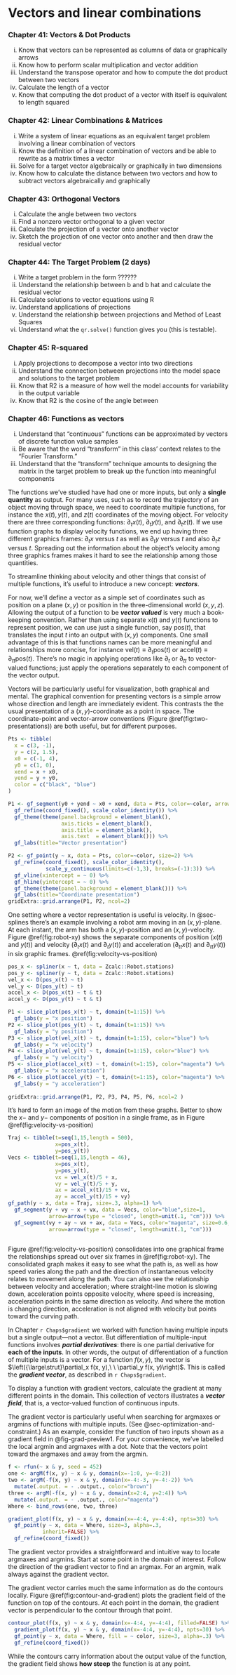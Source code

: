 # Vectors and linear combinations {#sec-vectors-linear-combinations .nonumber}

### Chapter 41: Vectors & Dot Products

i. Know that vectors can be represented as columns of data or graphically arrows
ii. Know how to perform scalar multiplication and vector addition
iii. Understand the transpose operator and how to compute the dot product between two vectors
iv. Calculate the length of a vector
v. Know that computing the dot product of a vector with itself is equivalent to length squared

### Chapter 42: Linear Combinations & Matrices

i. Write a system of linear equations as an equivalent target problem involving a linear combination of vectors
ii. Know the definition of a linear combination of vectors and be able to rewrite as a matrix times a vector
iii. Solve for a target vector algebraically or graphically in two dimensions
iv. Know how to calculate the distance between two vectors and how to subtract vectors algebraically and graphically


### Chapter 43: Orthogonal Vectors

i. Calculate the angle between two vectors
ii. Find a nonzero vector orthogonal to a given vector
iii. Calculate the projection of a vector onto another vector
iv. Sketch the projection of one vector onto another and then draw the residual vector

### Chapter 44: The Target Problem (2 days)

i. Write a target problem in the form ??????
ii. Understand the relationship between b and b hat and calculate the residual vector
iii. Calculate solutions to vector equations using R
iv. Understand applications of projections
v. Understand the relationship between projections and Method of Least Squares
vi. Understand what the `qr.solve()` function gives you (this is testable).

### Chapter 45: R-squared

i. Apply projections to decompose a vector into two directions
ii. Understand the connection between projections into the model space and solutions to the target problem
iii. Know that R2 is a measure of how well the model accounts for variability in the output variable
iv. Know that R2 is the cosine of the angle between 

### Chapter 46: Functions as vectors

i. Understand that "continuous" functions can be approximated by vectors of discrete function value samples
ii. Be aware that the word "transform" in this class' context relates to the "Fourier Transform."
iii. Understand that the "transform" technique amounts to designing the matrix in the target problem to break up the function into meaningful components



The functions we've studied have had one or more inputs, but only a **single quantity** as output. For many uses, such as to record the trajectory of an object moving through space, we need to coordinate multiple functions, for instance the $x(t), y(t)$, and $z(t)$ coordinates of the moving object. For velocity there are three corresponding functions: $\partial_t x(t)$, $\partial_t y(t)$, and $\partial_t z(t)$. If we use function graphs to display velocity functions, we end up having three different graphics frames: $\partial_t x$ versus $t$ as well as $\partial_t y$ versus $t$ and also $\partial_t z$ versus $t$. Spreading out the information about the object's velocity among three graphics frames makes it hard to see the relationship among those quantities. 

To streamline thinking about velocity and other things that consist of multiple functions, it's useful to introduce a new concept: ***vectors***. 

For now, we'll define a vector as a simple set of coordinates such as position on a plane $(x, y)$ or position in the three-dimensional world $(x, y, z)$. Allowing the output of a function to be ***vector valued*** is very much a book-keeping convention. Rather than using separate $x(t)$ and $y(t)$ functions to represent position, we can use just a single function, say $\text{pos}(t)$, that translates the input $t$ into an output with $(x, y)$ components. One small advantage of this is that functions names can be more meaningful and relationships more concise, for instance $\text{vel}(t) \equiv \partial_t \text{pos}(t)$ or $\text{accel}(t) \equiv \partial_{tt} \text{pos}(t)$. There's no magic in applying operations like $\partial_t$ or $\partial_{tt}$ to vector-valued functions; just apply the operations separately to each component of the vector output.

Vectors will be particularly useful for visualization, both graphical and mental. The graphical convention for presenting vectors is a simple arrow whose direction and length are immediately evident. This contrasts the the usual presentation of a $(x, y)$-coordinate as a point in space. The coordinate-point and vector-arrow conventions (Figure \@ref(fig:two-presentations)) are both useful, but for different purposes.

```r
Pts <- tibble(
  x = c(3, -1),
  y = c(2, 1.5),
  x0 = c(-1, 4),
  y0 = c(1, 0), 
  xend = x + x0,
  yend = y + y0,
  color = c("black", "blue")
)

P1 <- gf_segment(y0 + yend ~ x0 + xend, data = Pts, color=~color, arrow=arrow(), size=2) %>%
  gf_refine(coord_fixed(), scale_color_identity()) %>%
  gf_theme(theme(panel.background = element_blank(),
                 axis.ticks = element_blank(),
                 axis.title = element_blank(),
                 axis.text  = element_blank())) %>%
  gf_labs(title="Vector presentation")

P2 <- gf_point(y ~ x, data = Pts, color=~color, size=2) %>%
  gf_refine(coord_fixed(), scale_color_identity(),
            scale_y_continuous(limits=c(-1,3), breaks=(-1):3)) %>%
  gf_vline(xintercept = ~ 0) %>%
  gf_hline(yintercept = ~ 0) %>%
  gf_theme(theme(panel.background = element_blank())) %>%
  gf_labs(title="Coordinate presentation")
gridExtra::grid.arrange(P1, P2, ncol=2)
```

One setting where a vector representation is useful is velocity. In @sec-splines there's an example involving a robot arm moving in an $(x, y)$-plane. At each instant, the arm has both a $(x, y)$-position and an $(x, y)$-velocity. Figure \@ref(fig:robot-xy) shows the separate components of position ($x(t)$ and $y(t)$) and velocity ($\partial_t x(t)$ and $\partial_t y(t)$) and acceleration ($\partial_{tt} x(t)$ and $\partial_{tt} y(t)$)  in six graphic frames. \@ref(fig:velocity-vs-position) 

```r
pos_x <- spliner(x ~ t, data = Zcalc::Robot.stations)
pos_y <- spliner(y ~ t, data = Zcalc::Robot.stations)
vel_x <- D(pos_x(t) ~ t)
vel_y <- D(pos_y(t) ~ t)
accel_x <- D(pos_x(t) ~ t & t)
accel_y <- D(pos_y(t) ~ t & t)
```

```r
P1 <- slice_plot(pos_x(t) ~ t, domain(t=1:15)) %>%
  gf_labs(y = "x position")
P2 <- slice_plot(pos_y(t) ~ t, domain(t=1:15)) %>%
  gf_labs(y = "y position")
P3 <- slice_plot(vel_x(t) ~ t, domain(t=1:15), color="blue") %>%
  gf_labs(y = "x velocity")
P4 <- slice_plot(vel_y(t) ~ t, domain(t=1:15), color="blue") %>%
  gf_labs(y = "y velocity")
P5 <- slice_plot(accel_x(t) ~ t, domain(t=1:15), color="magenta") %>%
  gf_labs(y = "x acceleration")
P6 <- slice_plot(accel_y(t) ~ t, domain(t=1:15), color="magenta") %>%
  gf_labs(y = "y acceleration")
                   
gridExtra::grid.arrange(P1, P2, P3, P4, P5, P6, ncol=2 )
```

It's hard to form an image of the motion from these graphs. Better to show the $x-$ and $y-$ components of position in a single frame, as in Figure \@ref(fig:velocity-vs-position)

```r
Traj <- tibble(t=seq(1,15,length = 500),
               x=pos_x(t),
               y=pos_y(t))
Vecs <- tibble(t=seq(1,15,length = 46),
               x=pos_x(t),
               y=pos_y(t),
               vx = vel_x(t)/5 + x,
               vy = vel_y(t)/5 + y,
               ax = accel_x(t)/15 + vx,
               ay = accel_y(t)/15 + vy)
gf_path(y ~ x, data = Traj, size=.3, alpha=1) %>%
  gf_segment(y + vy ~ x + vx, data = Vecs, color="blue",size=1,
             arrow=arrow(type = "closed", length=unit(.1, "cm"))) %>%
  gf_segment(vy + ay ~ vx + ax, data = Vecs, color="magenta", size=0.6,
             arrow=arrow(type = "closed", length=unit(.1, "cm")))
  
```

Figure \@ref(fig:velocity-vs-position) consolidates into one graphical frame the relationships spread out over six frames in \@ref(fig:robot-xy). The consolidated graph makes it easy to see what the path is, as well as how speed varies along the path and the direction of instantaneous velocity relates to movement along the path. You can also see the relationship between velocity and acceleration; where straight-line motion is slowing down, acceleration points opposite velocity, where speed is increasing, acceleration points in the same direction as velocity. And where the motion is changing direction, acceleration is not aligned with velocity but points toward the curving path.

In Chapter `r Chaps$gradient` we worked with function having multiple inputs but a single output---not a vector. But differentiation of multiple-input functions involves ***partial derivatives***: there is one partial derivative for **each of the inputs**. In other words, the output of differentiation of a function of multiple inputs is a vector. For a function $f(x,y)$, the vector is $\left({\large\strut}\partial_x f(x, y),\ \ \partial_y f(x, y)\right)$. This is called the ***gradient vector***, as described in `r Chaps$gradient`.

To display a function with gradient vectors, calculate the gradient at many different points in the domain. This collection of vectors illustrates a ***vector field***, that is, a vector-valued function of continuous inputs.

The gradient vector is particularly useful when searching for argmaxes or argmins of functions with multiple inputs. (See @sec-optimization-and-constraint.) As an example, consider the function of two inputs shown as a gradient field in @fig-grad-preview1. For your convenience, we've labelled the local argmin and argmaxes with a dot. Note that the vectors point toward the argmaxes and away from the argmin. 

```r
f <- rfun(~ x & y, seed = 452)
one <- argM(f(x, y) ~ x & y, domain(x=-1:0, y=-0:2))
two <- argM(-f(x, y) ~ x & y, domain(x=-4:-3, y=-4:-2)) %>%
  mutate(.output. = - .output., color="brown")
three <- argM(-f(x, y) ~ x & y, domain(x=2:4, y=2:4)) %>%
  mutate(.output. = - .output., color="magenta")
Where <- bind_rows(one, two, three)
```


```r
gradient_plot(f(x, y) ~ x & y, domain(x=-4:4, y=-4:4), npts=30) %>%
  gf_point(y ~ x, data = Where, size=3, alpha=.3,
           inherit=FALSE) %>%
  gf_refine(coord_fixed())
```
The gradient vector provides a straightforward and intuitive way to locate argmaxes and argmins. Start at some point in the domain of interest. Follow the direction of the gradient vector to find an argmax. For an argmin, walk always against the gradient vector.

The gradient vector carries much the same information as do the contours locally. Figure \@ref(fig:contour-and-gradient) plots the gradient field of the function on top of the contours. At each point in the domain, the gradient vector is perpendicular to the contour through that point. 

```r
contour_plot(f(x, y) ~ x & y, domain(x=-4:4, y=-4:4), filled=FALSE) %>%
  gradient_plot(f(x, y) ~ x & y, domain(x=-4:4, y=-4:4), npts=30) %>%
  gf_point(y ~ x, data = Where, fill = ~ color, size=3, alpha=.3) %>%
  gf_refine(coord_fixed())
```

While the contours carry information about the output value of the function, the gradient field shows **how steep** the function is at any point.
